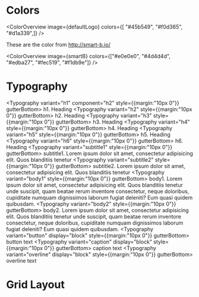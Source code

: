 
<Meta title="Overview|Cheatsheet/Foundation" />

# Colors

<ColorOverview image={defaultLogo} colors={[ "#45b549", "#f0d365", "#d1a339",]} />

These are the color from http://smart-b.io/

<ColorOverview image={smartB} colors={["#e0e0e0", "#4d4d4d", "#edba27", "#fec519", "#f1db9e"]} />


# Typography


<Typography variant="h1" component="h2" style={{margin:"10px 0"}} gutterBottom>
h1. Heading
</Typography>
<Typography variant="h2" style={{margin:"10px 0"}} gutterBottom>
h2. Heading
</Typography>
<Typography variant="h3" style={{margin:"10px 0"}} gutterBottom>
h3. Heading
</Typography>
<Typography variant="h4" style={{margin:"10px 0"}} gutterBottom>
h4. Heading
</Typography>
<Typography variant="h5" style={{margin:"10px 0"}} gutterBottom>
h5. Heading
</Typography>
<Typography variant="h6" style={{margin:"10px 0"}} gutterBottom>
h6. Heading
</Typography>
<Typography variant="subtitle1" style={{margin:"10px 0"}} gutterBottom>
subtitle1. Lorem ipsum dolor sit amet, consectetur adipisicing elit. Quos blanditiis tenetur
</Typography>
<Typography variant="subtitle2" style={{margin:"10px 0"}} gutterBottom>
subtitle2. Lorem ipsum dolor sit amet, consectetur adipisicing elit. Quos blanditiis tenetur
</Typography>
<Typography variant="body1" style={{margin:"10px 0"}} gutterBottom>
body1. Lorem ipsum dolor sit amet, consectetur adipisicing elit. Quos blanditiis tenetur
unde suscipit, quam beatae rerum inventore consectetur, neque doloribus, cupiditate numquam
dignissimos laborum fugiat deleniti? Eum quasi quidem quibusdam.
</Typography>
<Typography variant="body2" style={{margin:"10px 0"}} gutterBottom>
body2. Lorem ipsum dolor sit amet, consectetur adipisicing elit. Quos blanditiis tenetur
unde suscipit, quam beatae rerum inventore consectetur, neque doloribus, cupiditate numquam
dignissimos laborum fugiat deleniti? Eum quasi quidem quibusdam.
</Typography>
<Typography variant="button" display="block" style={{margin:"10px 0"}} gutterBottom>
button text
</Typography>
<Typography variant="caption" display="block" style={{margin:"10px 0"}} gutterBottom>
caption text
</Typography>
<Typography variant="overline" display="block" style={{margin:"10px 0"}} gutterBottom>
overline text
</Typography>

# Grid Layout

<GridOverview/>

